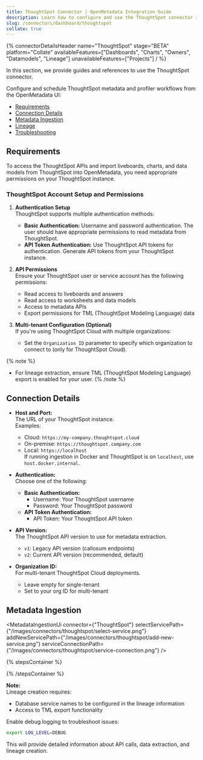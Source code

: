```yaml
---
title: ThoughtSpot Connector | OpenMetadata Integration Guide
description: Learn how to configure and use the ThoughtSpot connector in OpenMetadata. Includes setup, authentication, API access, metadata ingestion, and lineage.
slug: /connectors/dashboard/thoughtspot
collate: true
---
```







{% connectorDetailsHeader
name="ThoughtSpot"
stage="BETA"
platform="Collate"
availableFeatures=["Dashboards", "Charts", "Owners", "Datamodels", "Lineage"]
unavailableFeatures=["Projects"]
/ %}

In this section, we provide guides and references to use the ThoughtSpot connector.

Configure and schedule ThoughtSpot metadata and profiler workflows from the OpenMetadata UI:

- [Requirements](#requirements)
- [Connection Details](#connection-details)
- [Metadata Ingestion](#metadata-ingestion)
- [Lineage](#lineage)
- [Troubleshooting](/connectors/dashboard/thoughtspot/troubleshooting)

<IngestionModeTiles yamlPath="/snippets/connectors/dashboard/thoughtspot/yaml" />

## Requirements

To access the ThoughtSpot APIs and import liveboards, charts, and data models from ThoughtSpot into OpenMetadata, you need appropriate permissions on your ThoughtSpot instance.

### ThoughtSpot Account Setup and Permissions

1. **Authentication Setup**  
   ThoughtSpot supports multiple authentication methods:
   - **Basic Authentication:** Username and password authentication. The user should have appropriate permissions to read metadata from ThoughtSpot.
   - **API Token Authentication:** Use ThoughtSpot API tokens for authentication. Generate API tokens from your ThoughtSpot instance.

2. **API Permissions**  
   Ensure your ThoughtSpot user or service account has the following permissions:
   - Read access to liveboards and answers
   - Read access to worksheets and data models
   - Access to metadata APIs
   - Export permissions for TML (ThoughtSpot Modeling Language) data

3. **Multi-tenant Configuration (Optional)**  
   If you're using ThoughtSpot Cloud with multiple organizations:
   - Set the `Organization ID` parameter to specify which organization to connect to (only for ThoughtSpot Cloud).

{% note %}
- For lineage extraction, ensure TML (ThoughtSpot Modeling Language) export is enabled for your user.
{% /note %}

## Connection Details

- **Host and Port:**  
  The URL of your ThoughtSpot instance.  
  Examples:  
  - Cloud: `https://my-company.thoughtspot.cloud`  
  - On-premise: `https://thoughtspot.company.com`  
  - Local: `https://localhost`  
  If running ingestion in Docker and ThoughtSpot is on `localhost`, use `host.docker.internal`.

- **Authentication:**  
  Choose one of the following:
  - **Basic Authentication:**  
    - Username: Your ThoughtSpot username  
    - Password: Your ThoughtSpot password
  - **API Token Authentication:**  
    - API Token: Your ThoughtSpot API token

- **API Version:**  
  The ThoughtSpot API version to use for metadata extraction.  
  - `v1`: Legacy API version (callosum endpoints)  
  - `v2`: Current API version (recommended, default)

- **Organization ID:**  
  For multi-tenant ThoughtSpot Cloud deployments.  
  - Leave empty for single-tenant  
  - Set to your org ID for multi-tenant

## Metadata Ingestion

<MetadataIngestionUi connector={"ThoughtSpot"} selectServicePath={"/images/connectors/thoughtspot/select-service.png"} addNewServicePath={"/images/connectors/thoughtspot/add-new-service.png"} serviceConnectionPath={"/images/connectors/thoughtspot/service-connection.png"} />

{% stepsContainer %}

<TestConnection />

<ConfigureIngestion />

<IngestionScheduleAndDeploy />

{% /stepsContainer %}

**Note:**  
Lineage creation requires:
- Database service names to be configured in the lineage information
- Access to TML export functionality

Enable debug logging to troubleshoot issues:
```bash
export LOG_LEVEL=DEBUG
```

This will provide detailed information about API calls, data extraction, and lineage creation.
